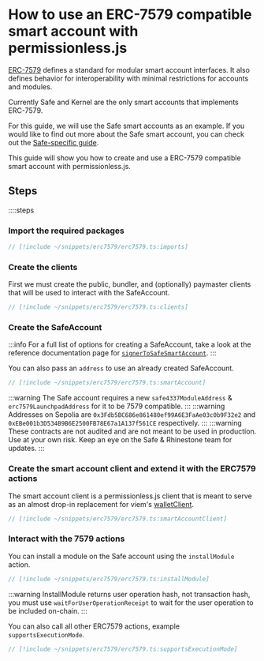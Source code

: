 
<VersionWarning version="0.2" />

# How to use an ERC-7579 compatible smart account with permissionless.js

[ERC-7579](https://eips.ethereum.org/EIPS/eip-7579) defines a standard for modular smart account interfaces. It also defines behavior for interoperability with minimal restrictions for accounts and modules.

Currently Safe and Kernel are the only smart accounts that implements ERC-7579.

For this guide, we will use the Safe smart accounts as an example. If you would like to find out more about the Safe smart account, you can check out the [Safe-specific guide](/permissionless/how-to/accounts/use-safe-account).

This guide will show you how to create and use a ERC-7579 compatible smart account with permissionless.js.

## Steps

::::steps

### Import the required packages

```ts
// [!include ~/snippets/erc7579/erc7579.ts:imports]
```

### Create the clients

First we must create the public, bundler, and (optionally) paymaster clients that will be used to interact with the SafeAccount.

```ts
// [!include ~/snippets/erc7579/erc7579.ts:clients]
```

### Create the SafeAccount

:::info
For a full list of options for creating a SafeAccount, take a look at the reference documentation page for [`signerToSafeSmartAccount`](/permissionless/reference/accounts/signerToSafeSmartAccount).
:::

You can also pass an `address` to use an already created SafeAccount.

```ts
// [!include ~/snippets/erc7579/erc7579.ts:smartAccount]
```

:::warning
The Safe account requires a new `safe4337ModuleAddress` & `erc7579LaunchpadAddress` for it to be 7579 compatible.
:::
:::warning
Addresses on Sepolia are `0x3Fdb5BC686e861480ef99A6E3FaAe03c0b9F32e2` and `0xEBe001b3D534B9B6E2500FB78E67a1A137f561CE` respectively.
:::
:::warning
These contracts are not audited and are not meant to be used in production. Use at your own risk. Keep an eye on the Safe & Rhinestone team for updates.
:::

### Create the smart account client and extend it with the ERC7579 actions

The smart account client is a permissionless.js client that is meant to serve as an almost drop-in replacement for viem's [walletClient](https://viem.sh/docs/clients/wallet.html).

```ts
// [!include ~/snippets/erc7579/erc7579.ts:smartAccountClient]
```

### Interact with the 7579 actions

You can install a module on the Safe account using the `installModule` action.

```ts
// [!include ~/snippets/erc7579/erc7579.ts:installModule]
```

:::warning
InstallModule returns user operation hash, not transaction hash, you must use `waitForUserOperationReceipt` to wait for the user operation to be included on-chain.
:::

You can also call all other ERC7579 actions, example `supportsExecutionMode`.

```ts
// [!include ~/snippets/erc7579/erc7579.ts:supportsExecutionMode]
```

